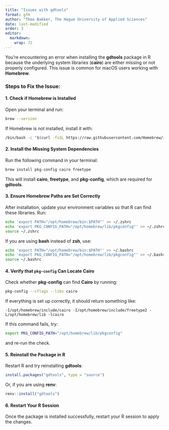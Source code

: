 ```yaml
---
title: "Issues with gdtools"
format: gfm
author: "Theo Bakker, The Hague University of Applied Sciences"
date: last-modified
order: 3
editor: 
  markdown: 
    wrap: 72
---
```

  
You're encountering an error when installing the **gdtools** package in R because the underlying system libraries (**cairo**) are either missing or not properly configured. This issue is common for macOS users working with **Homebrew**.  

### Steps to Fix the Issue:

#### 1. **Check if Homebrew is Installed**
Open your terminal and run:
```sh
brew --version
```
If Homebrew is not installed, install it with:
```sh
/bin/bash -c "$(curl -fsSL https://raw.githubusercontent.com/Homebrew/install/HEAD/install.sh)"
```

#### 2. **Install the Missing System Dependencies**
Run the following command in your terminal:
```sh
brew install pkg-config cairo freetype
```
This will install **cairo**, **freetype**, and **pkg-config**, which are required for **gdtools**.

#### 3. **Ensure Homebrew Paths are Set Correctly**
After installation, update your environment variables so that R can find these libraries. Run:
```sh
echo 'export PATH="/opt/homebrew/bin:$PATH"' >> ~/.zshrc
echo 'export PKG_CONFIG_PATH="/opt/homebrew/lib/pkgconfig"' >> ~/.zshrc
source ~/.zshrc
```
If you are using **bash** instead of **zsh**, use:
```sh
echo 'export PATH="/opt/homebrew/bin:$PATH"' >> ~/.bashrc
echo 'export PKG_CONFIG_PATH="/opt/homebrew/lib/pkgconfig"' >> ~/.bashrc
source ~/.bashrc
```

#### 4. **Verify that `pkg-config` Can Locate Cairo**
Check whether **pkg-config** can find **Cairo** by running:
```sh
pkg-config --cflags --libs cairo
```
If everything is set up correctly, it should return something like:
```
-I/opt/homebrew/include/cairo -I/opt/homebrew/include/freetype2 -L/opt/homebrew/lib -lcairo
```
If this command fails, try:
```sh
export PKG_CONFIG_PATH="/opt/homebrew/lib/pkgconfig"
```
and re-run the check.

#### 5. **Reinstall the Package in R**
Restart R and try reinstalling **gdtools**:
```r
install.packages("gdtools", type = "source")
```
Or, if you are using **renv**:
```r
renv::install("gdtools")
```

#### 6. **Restart Your R Session**
Once the package is installed successfully, restart your R session to apply the changes.

